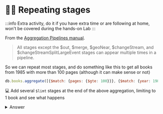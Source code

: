 # 🦸‍♂️ Repeating stages

:::info
Extra activity, do it if you have extra time or are following at home, won't be covered during the hands-on Lab
:::


From the [Aggregation Pipelines manual](https://www.mongodb.com/docs/manual/reference/operator/aggregation-pipeline/#stages).

> All stages except the $out, $merge, $geoNear, $changeStream, and $changeStreamSplitLargeEvent stages can appear multiple times in a pipeline.

So we can repeat most stages, and do something like this to get all books from 1985 with more than 100 pages (although it can make sense or not)

```js
db.books.aggregate([{$match: {pages: {$gte: 100}}}, {$match: {year: 1985}}])
```



💻 Add several `$limt` stages at the end of the above aggregation, limiting to 1 book and see what happens

<details>
<summary>Answer</summary>
<div>

```js
db.books.aggregate([
    {$match: {pages: {$gte: 100}}}, 
    {$match: {year: 2011}},
    {$limit: 1},
    {$limit: 1},
])
```
</div>
</details>
